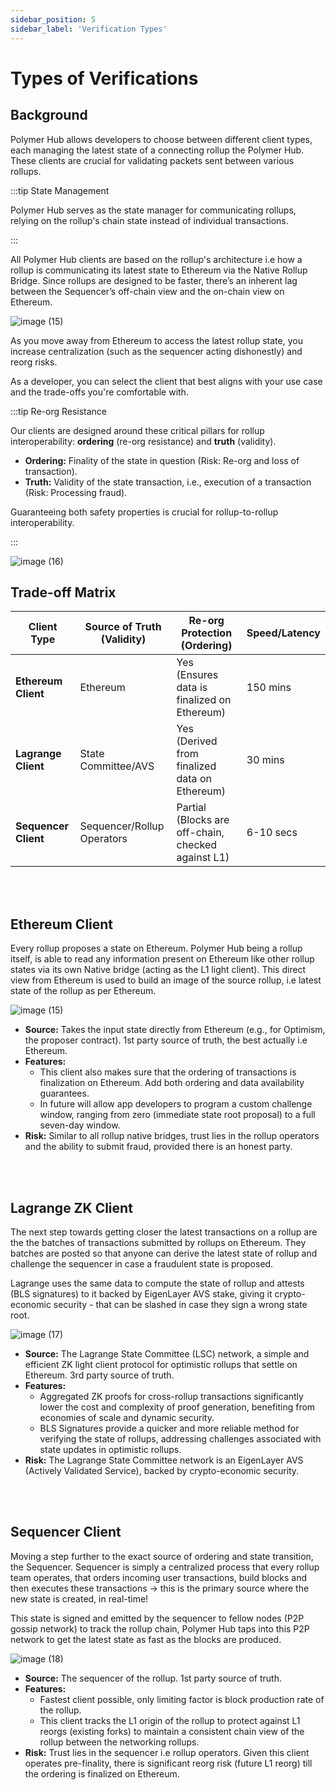 ```yaml
---
sidebar_position: 5
sidebar_label: 'Verification Types'
---
```


# Types of Verifications

## Background

Polymer Hub allows developers to choose between different client types, each managing the latest state of a connecting rollup the Polymer Hub. These clients are crucial for validating packets sent between various rollups.

:::tip State Management

Polymer Hub serves as the state manager for communicating rollups, relying on the rollup's chain state instead of individual transactions.

:::

All Polymer Hub clients are based on the rollup's architecture i.e how a rollup is communicating its latest state to Ethereum via the Native Rollup Bridge. Since rollups are designed to be faster, there’s an inherent lag between the Sequencer’s off-chain view and the on-chain view on Ethereum.

![image (15)](https://github.com/user-attachments/assets/b39a94a6-e367-4459-bf79-8bc31208fed9)

As you move away from Ethereum to access the latest rollup state, you increase centralization (such as the sequencer acting dishonestly) and reorg risks.

As a developer, you can select the client that best aligns with your use case and the trade-offs you're comfortable with.

:::tip Re-org Resistance

Our clients are designed around these critical pillars for rollup interoperability: **ordering** (re-org resistance) and **truth** (validity).

- **Ordering:** Finality of the state in question (Risk: Re-org and loss of transaction).
- **Truth:** Validity of the state transaction, i.e., execution of a transaction (Risk: Processing fraud).

Guaranteeing both safety properties is crucial for rollup-to-rollup interoperability.

:::

![image (16)](https://github.com/user-attachments/assets/7aaaf747-69a1-4eef-86b4-1c7d6c65978a)


## Trade-off Matrix

| Client Type              | Source of Truth (Validity) | Re-org Protection (Ordering)                       | Speed/Latency |
| ------------------------ | -------------------------- | -------------------------------------------------- | ------------- |
| **Ethereum Client**      | Ethereum                   | Yes (Ensures data is finalized on Ethereum)        | 150 mins      |
| **Lagrange Client**      | State Committee/AVS        | Yes (Derived from finalized data on Ethereum)      | 30 mins       |
| **Sequencer Client**     | Sequencer/Rollup Operators | Partial (Blocks are off-chain, checked against L1) | 6-10 secs     |


<br/>
<br/>


## Ethereum Client
Every rollup proposes a state on Ethereum. Polymer Hub being a rollup itself, is able to read any information present on Ethereum like other rollup states via its own Native bridge (acting as the L1 light client). This direct view from Ethereum is used to build an image of the source rollup, i.e latest state of the rollup as per Ethereum. 

![image (15)](https://github.com/user-attachments/assets/186de4d2-0d83-4d03-8b28-a5e73e74fb3d)

- **Source:** Takes the input state directly from Ethereum (e.g., for Optimism, the proposer contract). 1st party source of truth, the best actually i.e Ethereum.
- **Features:**
    - This client also makes sure that the ordering of transactions is finalization on Ethereum. Add both ordering and data availability guarantees. 
    - In future will allow app developers to program a custom challenge window, ranging from zero (immediate state root proposal) to a full seven-day window.
- **Risk:** Similar to all rollup native bridges, trust lies in the rollup operators and the ability to submit fraud, provided there is an honest party.

<br/>
<br/>


## Lagrange ZK Client
The next step towards getting closer the latest transactions on a rollup are the the batches of transactions submitted by rollups on Ethereum. They batches are posted so that anyone can derive the latest state of rollup and challenge the sequencer in case a fraudulent state is proposed.  

Lagrange uses the same data to compute the state of rollup and attests (BLS signatures) to it backed by EigenLayer AVS stake, giving it crypto-economic security - that can be slashed in case they sign a wrong state root.

![image (17)](https://github.com/user-attachments/assets/bf32547a-ec21-4b0e-aff8-f19f1c357754)

- **Source:** The Lagrange State Committee (LSC) network, a simple and efficient ZK light client protocol for optimistic rollups that settle on Ethereum. 3rd party source of truth.
- **Features:**
    - Aggregated ZK proofs for cross-rollup transactions significantly lower the cost and complexity of proof generation, benefiting from economies of scale and dynamic security.
    - BLS Signatures provide a quicker and more reliable method for verifying the state of rollups, addressing challenges associated with state updates in optimistic rollups.
- **Risk:** The Lagrange State Committee network is an EigenLayer AVS (Actively Validated Service), backed by crypto-economic security.


<br/>
<br/>


## Sequencer Client
Moving a step further to the exact source of ordering and state transition, the Sequencer. Sequencer is simply a centralized process that every rollup team operates, that orders incoming user transactions, build blocks and then executes these transactions → this is the primary source where the new state is created, in real-time! 

This state is signed and emitted by the sequencer to fellow nodes (P2P gossip network) to track the rollup chain, Polymer Hub taps into this P2P network to get the latest state as fast as the blocks are produced.

![image (18)](https://github.com/user-attachments/assets/87cbe999-e288-4387-ab21-79a8f825f917)

- **Source:** The sequencer of the rollup. 1st party source of truth.
- **Features:**
    - Fastest client possible, only limiting factor is block production rate of the rollup.
    - This client tracks the L1 origin of the rollup to protect against L1 reorgs (existing forks) to maintain a consistent chain view of the rollup between the networking rollups.
- **Risk:** Trust lies in the sequencer i.e rollup operators. Given this client operates pre-finality, there is significant reorg risk (future L1 reorg) till the ordering is finalized on Ethereum.
